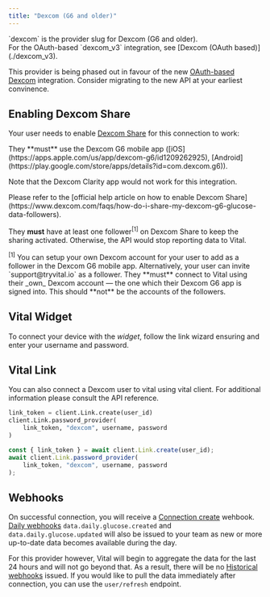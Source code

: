 ```yaml
---
title: "Dexcom (G6 and older)"
---
```


<Note>
`dexcom` is the provider slug for Dexcom (G6 and older).<br />
For the OAuth-based `dexcom_v3` integration, see [Dexcom (OAuth based)](./dexcom_v3).
</Note>


<Warning>

This provider is being phased out in favour of the new [OAuth-based Dexcom](./dexcom_v3) integration. Consider migrating to the new API at your earliest convinence.

</Warning>


## Enabling Dexcom Share

Your user needs to enable [Dexcom Share](https://www.dexcom.com/faqs/how-do-i-share-my-dexcom-g6-glucose-data-followers) for this connection to work:

<Steps>
<Step title="Install Dexcom mobile app">
They **must** use the Dexcom G6 mobile app ([iOS](https://apps.apple.com/us/app/dexcom-g6/id1209262925), [Android](https://play.google.com/store/apps/details?id=com.dexcom.g6)).

Note that the Dexcom Clarity app would not work for this integration.
</Step>

<Step title="Enable Dexcom Share">
Please refer to the [official help article on how to enable Dexcom Share](https://www.dexcom.com/faqs/how-do-i-share-my-dexcom-g6-glucose-data-followers).

They **must** have at least one follower<sup>[1]</sup> on Dexcom Share to keep the sharing activated. Otherwise, the API would
stop reporting data to Vital.

<Info>
<sup>[1]</sup> You can setup your own Dexcom account for your user to add as a follower in the Dexcom G6 mobile app.
Alternatively, your user can invite `support@tryvital.io` as a follower.
</Info>
</Step>

<Step title="Connect via Vital Link">
They **must** connect to Vital using their _own_ Dexcom account — the one which their Dexcom G6 app is signed into.
This should **not** be the accounts of the followers.
</Step>

</Steps>

## Vital Widget

To connect your device with the *widget*, follow the link wizard ensuring and enter your username and password.

## Vital Link

You can also connect a Dexcom user to vital using vital client. For additional information please consult the API reference.

<CodeGroup>

```python Python
link_token = client.Link.create(user_id)
client.Link.password_provider(
    link_token, "dexcom", username, password
)
```

```javascript JavaScript
const { link_token } = await client.Link.create(user_id);
await client.Link.password_provider(
    link_token, "dexcom", username, password
);
```
</CodeGroup>

## Webhooks

On successful connection, you will receive a [Connection create](/webhooks/data_flow#connection-created) wehbook. [Daily webhooks](/webhooks/data_flow#daily-data-flow) `data.daily.glucose.created` and `data.daily.glucose.updated` will also be issued to your team as new or more up-to-date data becomes available during the day.

For this provider however, Vital will begin to aggregate the data for the last 24 hours and will not go beyond that. As a result, there will be no [Historical webhooks](/webhooks/data_flow#historical-data-flow) issued. If you would like to pull the data immediately after connection, you can use the `user/refresh` endpoint.
